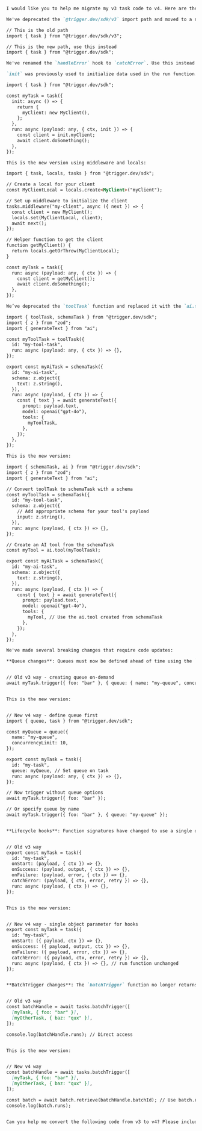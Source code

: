 <Accordion title="Copy paste this prompt in full" icon="sparkles">

```md

I would like you to help me migrate my v3 task code to v4. Here are the important differences:

We've deprecated the `@trigger.dev/sdk/v3` import path and moved to a new path:

// This is the old path
import { task } from "@trigger.dev/sdk/v3";

// This is the new path, use this instead
import { task } from "@trigger.dev/sdk";

We've renamed the `handleError` hook to `catchError`. Use this instead of `handleError`.

`init` was previously used to initialize data used in the run function. This is the old version:

import { task } from "@trigger.dev/sdk";

const myTask = task({
  init: async () => {
    return {
      myClient: new MyClient(),
    };
  },
  run: async (payload: any, { ctx, init }) => {
    const client = init.myClient;
    await client.doSomething();
  },
});

This is the new version using middleware and locals:

import { task, locals, tasks } from "@trigger.dev/sdk";

// Create a local for your client
const MyClientLocal = locals.create<MyClient>("myClient");

// Set up middleware to initialize the client
tasks.middleware("my-client", async ({ next }) => {
  const client = new MyClient();
  locals.set(MyClientLocal, client);
  await next();
});

// Helper function to get the client
function getMyClient() {
  return locals.getOrThrow(MyClientLocal);
}

const myTask = task({
  run: async (payload: any, { ctx }) => {
    const client = getMyClient();
    await client.doSomething();
  },
});

We’ve deprecated the `toolTask` function and replaced it with the `ai.tool` function, which creates an AI tool from an existing `schemaTask`. This is the old version:

import { toolTask, schemaTask } from "@trigger.dev/sdk";
import { z } from "zod";
import { generateText } from "ai";

const myToolTask = toolTask({
  id: "my-tool-task",
  run: async (payload: any, { ctx }) => {},
});

export const myAiTask = schemaTask({
  id: "my-ai-task",
  schema: z.object({
    text: z.string(),
  }),
  run: async (payload, { ctx }) => {
    const { text } = await generateText({
      prompt: payload.text,
      model: openai("gpt-4o"),
      tools: {
        myToolTask,
      },
    });
  },
});

This is the new version:

import { schemaTask, ai } from "@trigger.dev/sdk";
import { z } from "zod";
import { generateText } from "ai";

// Convert toolTask to schemaTask with a schema
const myToolTask = schemaTask({
  id: "my-tool-task",
  schema: z.object({
    // Add appropriate schema for your tool's payload
    input: z.string(),
  }),
  run: async (payload, { ctx }) => {},
});

// Create an AI tool from the schemaTask
const myTool = ai.tool(myToolTask);

export const myAiTask = schemaTask({
  id: "my-ai-task",
  schema: z.object({
    text: z.string(),
  }),
  run: async (payload, { ctx }) => {
    const { text } = await generateText({
      prompt: payload.text,
      model: openai("gpt-4o"),
      tools: {
        myTool, // Use the ai.tool created from schemaTask
      },
    });
  },
});

We've made several breaking changes that require code updates:

**Queue changes**: Queues must now be defined ahead of time using the `queue` function. You can no longer create queues "on-demand" when triggering tasks. This is the old version:


// Old v3 way - creating queue on-demand
await myTask.trigger({ foo: "bar" }, { queue: { name: "my-queue", concurrencyLimit: 10 } });


This is the new version:


// New v4 way - define queue first
import { queue, task } from "@trigger.dev/sdk";

const myQueue = queue({
  name: "my-queue",
  concurrencyLimit: 10,
});

export const myTask = task({
  id: "my-task",
  queue: myQueue, // Set queue on task
  run: async (payload: any, { ctx }) => {},
});

// Now trigger without queue options
await myTask.trigger({ foo: "bar" });

// Or specify queue by name
await myTask.trigger({ foo: "bar" }, { queue: "my-queue" });


**Lifecycle hooks**: Function signatures have changed to use a single object parameter instead of separate parameters. This is the old version:


// Old v3 way
export const myTask = task({
  id: "my-task",
  onStart: (payload, { ctx }) => {},
  onSuccess: (payload, output, { ctx }) => {},
  onFailure: (payload, error, { ctx }) => {},
  catchError: (payload, { ctx, error, retry }) => {},
  run: async (payload, { ctx }) => {},
});


This is the new version:


// New v4 way - single object parameter for hooks
export const myTask = task({
  id: "my-task",
  onStart: ({ payload, ctx }) => {},
  onSuccess: ({ payload, output, ctx }) => {},
  onFailure: ({ payload, error, ctx }) => {},
  catchError: ({ payload, ctx, error, retry }) => {},
  run: async (payload, { ctx }) => {}, // run function unchanged
});


**BatchTrigger changes**: The `batchTrigger` function no longer returns runs directly. This is the old version:


// Old v3 way
const batchHandle = await tasks.batchTrigger([
  [myTask, { foo: "bar" }],
  [myOtherTask, { baz: "qux" }],
]);

console.log(batchHandle.runs); // Direct access


This is the new version:


// New v4 way
const batchHandle = await tasks.batchTrigger([
  [myTask, { foo: "bar" }],
  [myOtherTask, { baz: "qux" }],
]);

const batch = await batch.retrieve(batchHandle.batchId); // Use batch.retrieve()
console.log(batch.runs);


Can you help me convert the following code from v3 to v4? Please include the full converted code in the answer, do not truncate it anywhere.

```

</Accordion>

